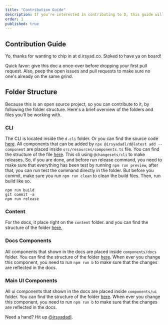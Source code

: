 ```yaml
---
title: "Contribution Guide"
description: If you're interested in contributing to D, this guide will help you get started.
order: 1
published: true
---
```


## Contribution Guide

Yo, thanks for wanting to chip in at d.irsyad.co. Stoked to have ya on board!

Quick favor: give this doc a once-over before dropping your first pull request. Also, peep the open issues and pull requests to make sure no one's already on the same grind.

## Folder Structure
Because this is an open source project, so you can contribute to it, by following the folder structure. Here's a brief overview of the folders and files you'll be working with.

### CLI
The CLI is located inside the `d.cli` folder. Or you can find the source code [here](https://github.com/irsyadadl/d.cli). All components that can be added by `npx @irsyadadl/d@latest add --component` are placed inside `src/resources/components.ts` file. You can find the structure of the file [here](https://github.com/irsyadadl/d.cli/blob/main/src/resources/components.ts). This cli using `@changesets/cli` to make releases. So, if you are done, and before run release command, you need to make sure that everything has been test by running `npm run preview`, after that, you can run test the command directly in the folder. But before you commit, make sure you run `npm run clean` to clean the build files. Then, run build like so.
```
npm run build
git commit -a
npm run release
```
### Content
For the docs, it place right on the `content` folder. and you can find the structure of the folder [here](https://github.com/irsyadadl/d./tree/main/content/docs),

### Docs Components
All components that shown in the docs are placed inside `components/docs` folder. You can find the structure of the folder [here](https://github.com/irsyadadl/d./tree/main/components/docs). When ever you change this component, you need to run `npm run b` to make sure that the changes are reflected in the docs.

### Main UI Components
All ui components that shown in the docs are placed inside `components/ui` folder. You can find the structure of the folder [here](https://github.com/irsyadadl/d./tree/main/components/ui). When ever you change this component, you need to run `npm run b` to make sure that the changes are reflected in the docs.


Need a hand? Hit up [@irsyadadl](https://twitter.com/irsyadadl).
